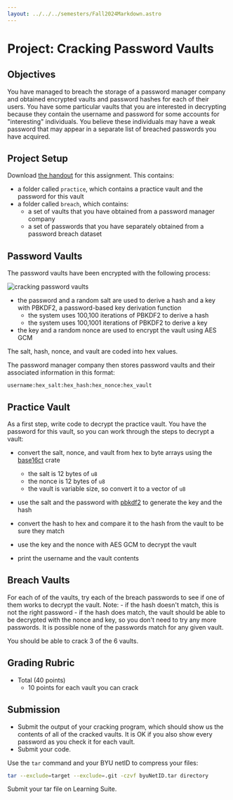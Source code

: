 ```yaml
---
layout: ../../../semesters/Fall2024Markdown.astro
---
```


# Project: Cracking Password Vaults

## Objectives

You have managed to breach the storage of a password manager company and
obtained encrypted vaults and password hashes for each of their users. You have
some particular vaults that you are interested in decrypting because they
contain the username and password for some accounts for "interesting"
individuals. You believe these individuals may have a weak password that may
appear in a separate list of breached passwords you have acquired.

## Project Setup

Download
[the handout](/code/cracking-password-vaults/v1/cracking-password-vaults.tgz)
for this assignment. This contains:

- a folder called `practice`, which contains a practice vault and the password
  for this vault
- a folder called `breach`, which contains:
  - a set of vaults that you have obtained from a password manager company
  - a set of passwords that you have separately obtained from a password breach
    dataset

## Password Vaults

The password vaults have been encrypted with the following process:

![cracking password vaults](/images/projects/cracking-password-vaults/v1/vault-encryption-process.png)

- the password and a random salt are used to derive a hash and a key with
  PBKDF2, a password-based key derivation function
  - the system uses 100,100 iterations of PBKDF2 to derive a hash
  - the system uses 100,1001 iterations of PBKDF2 to derive a key
- the key and a random nonce are used to encrypt the vault using AES GCM

The salt, hash, nonce, and vault are coded into hex values.

The password manager company then stores password vaults and their associated
information in this format:

`username:hex_salt:hex_hash:hex_nonce:hex_vault`

## Practice Vault

As a first step, write code to decrypt the practice vault. You have the password
for this vault, so you can work through the steps to decrypt a vault:

- convert the salt, nonce, and vault from hex to byte arrays using the
  [base16ct](https://docs.rs/base16ct/latest/base16ct/) crate

  - the salt is 12 bytes of `u8`
  - the nonce is 12 bytes of `u8`
  - the vault is variable size, so convert it to a vector of `u8`

- use the salt and the password with
  [pbkdf2](https://docs.rs/pbkdf2/latest/pbkdf2/) to generate the key and the
  hash

- convert the hash to hex and compare it to the hash from the vault to be sure
  they match

- use the key and the nonce with AES GCM to decrypt the vault

- print the username and the vault contents

## Breach Vaults

For each of of the vaults, try each of the breach passwords to see if one of
them works to decrypt the vault. Note: - if the hash doesn't match, this is not
the right password - if the hash does match, the vault should be able to be
decrypted with the nonce and key, so you don't need to try any more passwords.
It is possible none of the passwords match for any given vault.

You should be able to crack 3 of the 6 vaults.

## Grading Rubric

- Total (40 points)
  - 10 points for each vault you can crack

## Submission

- Submit the output of your cracking program, which should show us the contents
  of all of the cracked vaults. It is OK if you also show every password as you
  check it for each vault.
- Submit your code.

Use the `tar` command and your BYU netID to compress your files:

```bash
tar --exclude=target --exclude=.git -czvf byuNetID.tar directory
```

Submit your tar file on Learning Suite.
